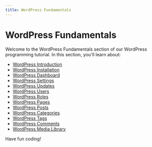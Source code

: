 ```yaml
---
title: WordPress Fundamentals
---
```


# WordPress Fundamentals

Welcome to the WordPress Fundamentals section of our WordPress programming tutorial. In this section, you'll learn about:

- [WordPress Introduction](./0-wordpress-introduction.mdx)
- [WordPress Installation](./1-wordpress-installation.mdx)
- [WordPress Dashboard](./2-wordpress-dashboard.mdx)
- [WordPress Settings](./3-wordpress-settings.mdx)
- [WordPress Updates](./4-wordpress-updates.mdx)
- [WordPress Users](./5-wordpress-users.mdx)
- [WordPress Roles](./6-wordpress-roles.mdx)
- [WordPress Pages](./7-wordpress-pages.mdx)
- [WordPress Posts](./8-wordpress-posts.mdx)
- [WordPress Categories](./9-wordpress-categories.mdx)
- [WordPress Tags](./10-wordpress-tags.mdx)
- [WordPress Comments](./11-wordpress-comments.mdx)
- [WordPress Media Library](./12-wordpress-media-library.mdx)

Have fun coding!